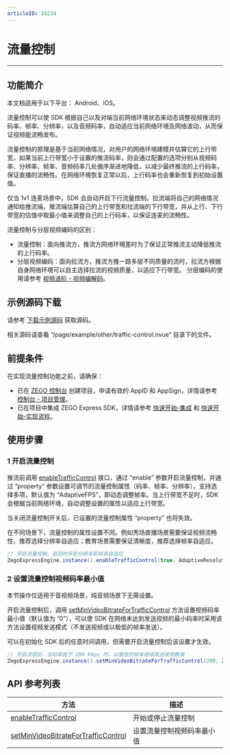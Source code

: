 ```yaml
---
articleID: 16234
---
```

# 流量控制

---

## 功能简介

<Warning title="注意">
本文档适用于以下平台： Android、iOS。
</Warning>



流量控制可以使 SDK 根据自己以及对端当前网络环境状态来动态调整视频推流的码率、帧率、分辨率，以及音频码率，自动适应当前网络环境及网络波动，从而保证视频能流畅发布。

流量控制的原理是基于当前网络情况，对用户的网络环境建模并估算它的上行带宽，如果当前上行带宽小于设置的推流码率，则会通过配置的选项分别从视频码率、分辨率、帧率、音频码率几处循序渐进地降低，以减少最终推流的上行码率，保证直播的流畅性。在网络环境恢复正常以后，上行码率也会重新恢复到初始设置值。

仅当 1v1 连麦场景中，SDK 会自动开启下行流量控制。拉流端将自己的网络情况通知给推流端，推流端估算自己的上行带宽和拉流端的下行带宽，并从上行、下行带宽的估值中取最小值来调整自己的上行码率，以保证连麦的流畅性。

<Note title="说明">
流量控制与分层视频编码的区别：

* 流量控制：面向推流方，推流方网络环境差时为了保证正常推流主动降低推流的上行码率。
* 分层视频编码：面向拉流方，推流方推一路多层不同质量的流时，拉流方根据自身网络环境可以自主选择拉流的视频质量，以适应下行带宽。
分层编码的使用请参考 [视频进阶 - 视频编解码](/real-time-video-uniapp/video/set-video-encoding)。
</Note>



## 示例源码下载

请参考 [下载示例源码](/real-time-video-uniapp/quick-start/run-example-code) 获取源码。

相关源码请查看 “/page/example/other/traffic-control.nvue” 目录下的文件。

## 前提条件

在实现流量控制功能之前，请确保：
- 已在 [ZEGO 控制台](https://console.zego.im) 创建项目，申请有效的 AppID 和 AppSign，详情请参考 [控制台 - 项目管理](!Platform-console_new/guide_doc2)。
- 已在项目中集成 ZEGO Express SDK，详情请参考 [快速开始-集成](/real-time-video-uniapp/quick-start/integrating-sdk) 和 [快速开始-实现流程](/real-time-video-uniapp/integration/solution-implementation)。

## 使用步骤

### 1 开启流量控制

推流前调用 [enableTrafficControl](https://doc-zh.zego.im/unique-api/express-video-sdk/zh/javascript_uni-app/classes/_zegoexpressengine_.zegoexpressengine.html#enabletrafficcontrol) 接口，通过 “enable” 参数开启流量控制，并通过 “property” 参数设置可调节的流量控制属性（码率、帧率、分辨率），支持选择多项，默认值为 “AdaptiveFPS”，即动态调整帧率。当上行带宽不足时，SDK 会根据当前网络环境，自动调整设置的属性以适应上行带宽。

<Warning title="注意">
当关闭流量控制开关后，已设置的流量控制属性 “property” 也将失效。
</Warning>



在不同场景下，流量控制的属性设置不同。例如秀场直播场景需要保证视频流畅性，推荐选择分辨率自适应；教育场景需要保证清晰度，推荐选择帧率自适应。

```java
// 开启流量控制，且同时开启分辨率和帧率自适应
ZegoExpressEngine.instance().enableTrafficControl(true, AdaptiveResolution | AdaptiveAudioBitrate);
```

### 2 设置流量控制视频码率最小值

<Note title="说明">
本节操作仅适用于音视频场景，纯音频场景下无需设置。
</Note>



开启流量控制后，调用 [setMinVideoBitrateForTrafficControl](https://doc-zh.zego.im/unique-api/express-video-sdk/zh/javascript_uni-app/classes/_zegoexpressengine_.zegoexpressengine.html#setminvideobitratefortrafficcontrol) 方法设置视频码率最小值（默认值为 “0”），可以使 SDK 在网络未达到发送视频的最小码率时采用该方法设置视频发送模式（不发送视频或以极低的帧率发送）。

<Warning title="注意">
可以在初始化 SDK 后的任意时间调用，但需要开启流量控制后该设置才生效。
</Warning>



```java
// 开启流控后，当码率低于 200 kbps 时，以极低的帧率继续发送视频数据
ZegoExpressEngine.instance().setMinVideoBitrateForTrafficControl(200, ZegoTrafficControlMinVideoBitrateMode.UltraLowFPS);
```

## API 参考列表

| 方法 | 描述  |
| ------- | ----- |
| [enableTrafficControl](https://doc-zh.zego.im/unique-api/express-video-sdk/zh/javascript_uni-app/classes/_zegoexpressengine_.zegoexpressengine.html#enabletrafficcontrol) | 开始或停止流量控制         |
| [setMinVideoBitrateForTrafficControl](https://doc-zh.zego.im/unique-api/express-video-sdk/zh/javascript_uni-app/classes/_zegoexpressengine_.zegoexpressengine.html#setminvideobitratefortrafficcontrol) | 设置流量控制视频码率最小值 |

